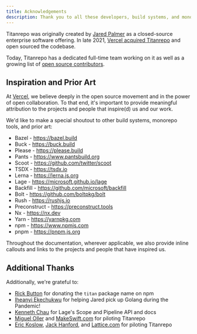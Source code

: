 ```yaml
---
title: Acknowledgements
description: Thank you to all these developers, build systems, and monorepo tools for their support and assistance.
---
```


Titanrepo was originally created by [Jared Palmer](https://x.com/jaredpalmer) as a closed-source enterprise software offering. In late 2021, [Vercel acquired Titanrepo](https://khulnasoft.com/blog/vercel-acquires-titanrepo) and open sourced the codebase.

Today, Titanrepo has a dedicated full-time team working on it as well as a growing list of [open source contributors](https://github.com/khulnasoft/titanrepo/graphs/contributors).

## Inspiration and Prior Art

At [Vercel](https://khulnasoft.com/), we believe deeply in the open source movement and in the power of open collaboration. To that end, it's important to provide meaningful attribution to the projects and people that inspire(d) us and our work.

We'd like to make a special shoutout to other build systems, monorepo tools, and prior art:

- Bazel - https://bazel.build
- Buck - https://buck.build
- Please - https://please.build
- Pants - https://www.pantsbuild.org
- Scoot - https://github.com/twitter/scoot
- TSDX - https://tsdx.io
- Lerna - https://lerna.js.org
- Lage - https://microsoft.github.io/lage
- Backfill - https://github.com/microsoft/backfill
- Bolt - https://github.com/boltpkg/bolt
- Rush - https://rushjs.io
- Preconstruct - https://preconstruct.tools
- Nx - https://nx.dev
- Yarn - https://yarnpkg.com
- npm - https://www.npmjs.com
- pnpm - https://pnpm.js.org

Throughout the documentation, wherever applicable, we also provide inline callouts and links to the projects and people that have inspired us.

## Additional Thanks

Additionally, we're grateful to:

- [Rick Button](https://x.com/rickbutton) for donating the `titan` package name on npm
- [Iheanyi Ekechukwu](https://x.com/kwuchu) for helping Jared pick up Golang during the Pandemic!
- [Kenneth Chau](https://x.com/kenneth_chau) for Lage's Scope and Pipeline API and docs
- [Miguel Oller](https://x.com/ollermi) and [MakeSwift.com](https://www.makeswift.com/) for piloting Titanrepo
- [Eric Koslow](https://x.com/ekosz1), [Jack Hanford](https://x.com/jackhanford), and [Lattice.com](https://lattice.com/) for piloting Titanrepo
